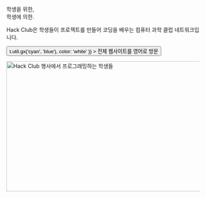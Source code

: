 
<Container variant="copy">

<Heading as="h1">
  학생을 위한,  <br />
  학생에 의한.
</Heading>

Hack Club은 학생들이 프로젝트를 만들어 코딩을 배우는 컴퓨터 과학 클럽 네트워크입니다.

<p>
  <Button
    as="a"
    href="https://hackclub.com/?ref=es"
    variant="ctaLg"
    sx={{
      backgroundImage: t => t.util.gx('cyan', 'blue'),
      color: 'white'
    }}
  >
    전체 웹사이트를 영어로 방문
  </Button>
</p>

<img
  alt="Hack Club 행사에서 프로그래밍하는 학생들"
  src="https://cloud-lapsqbi7m-hack-club-bot.vercel.app/0assemble.jpg"
  width="512"
  height="341"
/>

</Container>
